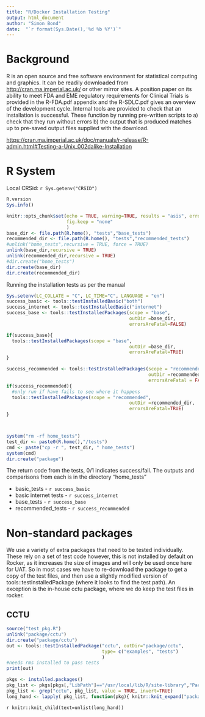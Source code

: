 ```yaml
---
title: "R/Docker Installation Testing"
output: html_document
author: "Simon Bond"
date:  "`r format(Sys.Date(),'%d %b %Y')`" 
---
```


# Background

R is an open source and free software environment for statistical computing and graphics.
It can be readily downloaded from <http://cran.ma.imperial.ac.uk/> or other mirror sites.
A position paper on its ability to meet FDA and EME regulatory requirements for Clinical Trials  is provided in the R-FDA.pdf appendix and the R-SDLC.pdf gives an overview of the development cycle.
Internal tools are provided to check that an installation is successful. These function by running pre-written scripts to a) check that they run without errors b) the output that is produced matches up to pre-saved output files supplied with the download.

<https://cran.ma.imperial.ac.uk/doc/manuals/r-release/R-admin.html#Testing-a-Unix_002dalike-Installation>

# R System

Local CRSid: `r Sys.getenv("CRSID")`

```r
R.version
Sys.info()
```


```r
knitr::opts_chunk$set(echo = TRUE, warning=TRUE, results = "asis", error = TRUE, message=TRUE,
                      fig.keep = "none"
                      )
base_dir <- file.path(R.home(), "tests","base_tests")
recommended_dir <- file.path(R.home(), "tests","recommended_tests")
#unlink("home_tests",recursive = TRUE, force = TRUE)
unlink(base_dir,recursive = TRUE)
unlink(recommended_dir,recursive = TRUE)
#dir.create("home_tests")
dir.create(base_dir)
dir.create(recommended_dir)
```

Running the installation tests as per the manual

```r
Sys.setenv(LC_COLLATE = "C", LC_TIME="C", LANGUAGE = "en")
success_basic <- tools::testInstalledBasic("both")
success_internet <- tools::testInstalledBasic("internet")
success_base <- tools::testInstalledPackages(scope = "base", 
                                             outDir =base_dir,
                                             errorsAreFatal=FALSE)

if(success_base){
  tools::testInstalledPackages(scope = "base", 
                                             outDir =base_dir,
                                             errorsAreFatal=TRUE)
}

success_recommended <- tools::testInstalledPackages(scope = "recommended", 
                                                    outDir =recommended_dir, 
                                                    errorsAreFatal = FALSE)
if(success_recommended){
  #only run if have fails to see where it happens
  tools::testInstalledPackages(scope = "recommended", 
                                             outDir =recommended_dir,
                                             errorsAreFatal=TRUE)
}



system("rm -rf home_tests")
test_dir <- paste0(R.home(),"/tests")
cmd <- paste("cp -r ", test_dir, " home_tests")
system(cmd)
dir.create("package")
```

The return code from the  tests,  0/1 indicates success/fail.  The outputs and comparisons from each is in the directory "home_tests"

* basic_tests  -  `r success_basic`
* basic internet tests - `r success_internet`
* base_tests - `r success_base`
* recommended_tests - `r success_recommended`


# Non-standard packages

We use a variety of extra packages that need to be tested individually. These rely on a set of test code however, this is not installed by default on Rocker, as it increases the size of images and will only be used once here for UAT.  So in most cases we have to re-download the package to get a copy of the test files, and then use a slightly modified version of tools::testInstalledPackage (where it looks to find the test path). An exception is the in-house cctu package, where we do keep the test files in rocker.

## CCTU

```r
source("test_pkg.R")
unlink("package/cctu")
dir.create("package/cctu")
out <- tools::testInstalledPackage("cctu", outDir="package/cctu",
                                   type= c("examples", "tests")
                                   )
#needs rms installed to pass tests
print(out)
```


```r
pkgs <- installed.packages()
pkg_list <- pkgs[pkgs[,"LibPath"]=="/usr/local/lib/R/site-library","Package"]
pkg_list <- grep("cctu", pkg_list, value = TRUE, invert=TRUE)
long_hand <- lapply( pkg_list, function(pkg){ knitr::knit_expand("package_validate.Rmd")})
```



`r knitr::knit_child(text=unlist(long_hand))`
